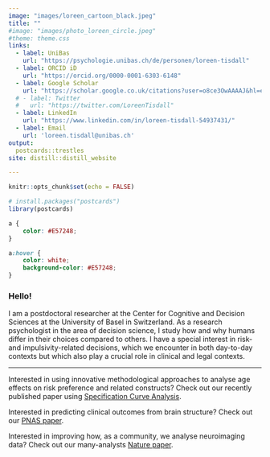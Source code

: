 ```yaml
---
image: "images/loreen_cartoon_black.jpeg"
title: ""
#image: "images/photo_loreen_circle.jpeg"
#theme: theme.css
links:
  - label: UniBas
    url: "https://psychologie.unibas.ch/de/personen/loreen-tisdall"
  - label: ORCID iD
    url: "https://orcid.org/0000-0001-6303-6148"
  - label: Google Scholar
    url: "https://scholar.google.co.uk/citations?user=o8ce3OwAAAAJ&hl=en&oi=ao"
  # - label: Twitter
  #   url: "https://twitter.com/LoreenTisdall"
  - label: LinkedIn
    url: "https://www.linkedin.com/in/loreen-tisdall-54937431/"
  - label: Email
    url: 'loreen.tisdall@unibas.ch'
output:
  postcards::trestles
site: distill::distill_website

---
```


```r
knitr::opts_chunk$set(echo = FALSE)

# install.packages("postcards")
library(postcards)
```

```css
a {
    color: #E57248;
}

a:hover {
    color: white;
    background-color: #E57248;
}
```


### Hello!

I am a postdoctoral researcher at the Center for Cognitive and Decision Sciences at the University of Basel in Switzerland. As a research psychologist in the area of decision science, I study how and why humans differ in their choices compared to others. I have a special interest in risk- and impulsivity-related decisions, which we encounter in both day-to-day contexts but which also play a crucial role in clinical and legal contexts.

---

Interested in using innovative methodological approaches to analyse age effects on risk preference and related constructs? Check out our recently published paper using [Specification Curve Analysis](https://doi.org/10.1093/geronb/gbae092).

Interested in predicting clinical outcomes from brain structure? Check out our [PNAS paper](https://www.pnas.org/doi/10.1073/pnas.2116703119).

Interested in improving how, as a community, we analyse neuroimaging data? Check out our many-analysts [Nature paper](https://www.nature.com/articles/s41586-020-2314-9).


